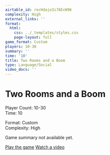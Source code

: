 ```yaml
---
airtable_id: recHdajo3i7AEcW96
complexity: High
external_links: ''
format:
  html:
    css: ../_templates/styles.css
    page-layout: full
game_format: Custom
players: 10-30
summary: ''
time: '10'
title: Two Rooms and a Boom
type: Language/Social
video_docs: ''
---
```


# Two Rooms and a Boom

:::{.game-info-box}
:::{.game-stats}
:::{.left-stats}
Player Count: 10-30  
Time: 10
:::
:::{.right-stats}
Format: Custom  
Complexity: High
:::
:::
:::

Game summary not available yet.

:::{.game-actions}
<a href="#" class="btn btn-play"><i class="fa fa-gamepad"></i> Play the game</a>
<a href="#" class="btn btn-watch"><i class="fa fa-video"></i> Watch a video</a>
:::